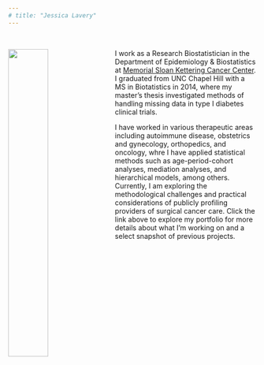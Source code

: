```yaml
---
# title: "Jessica Lavery"
---
```

<link rel="stylesheet" href="styles.css" type="text/css">  
<link rel="stylesheet" href="fonts/academicons.min.css"/>

<!-- <i>Research Biostatistican, Memorial Sloan Kettering Cancer Center</i> -->
<!-- <br><br> -->

<img src="images/Lavery_170407_12.jpg" style="width:40%; margin-right: 15px" align="left">

I work as a Research Biostatistician in the Department of Epidemiology & Biostatistics at [Memorial Sloan Kettering Cancer Center](https://www.mskcc.org/departments/epidemiology-biostatistics). I graduated from UNC Chapel Hill with a MS in Biotatistics in 2014, where my master's thesis investigated methods of handling missing data in type I diabetes clinical trials.   

I have worked in various therapeutic areas including autoimmune disease, obstetrics and gynecology, orthopedics, and oncology, whre I have applied statistical methods such as age-period-cohort analyses, mediation analyses, and hierarchical models, among others. Currently, I am exploring the methodological challenges and practical considerations of publicly profiling providers of surgical cancer care.  Click the link above to explore my portfolio for more details about what I'm working on and a select snapshot of previous projects.

<!-- These days I'm focused on debating whether or not to pursue a DrPH, you can find me trying to figure out how to navigate life in [NYC](https://www.timeout.com/newyork/things-to-do/rants) and drinking copious amounts of coffee @ [Remi](https://www.instagram.com/remi.nyc/?hl=en). -->
